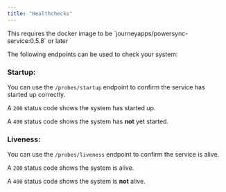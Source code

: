 ```yaml
---
title: "Healthchecks"
---
```


<Info>
  This requires the docker image to be `journeyapps/powersync-service:0.5.8` or later
</Info>

The following endpoints can be used to check your system:

### Startup:

You can use the `/probes/startup` endpoint to confirm the service has started up correctly.

A `200` status code shows the system has started up.

A `400` status code shows the system has **not** yet started.

### Liveness:

You can use the `/probes/liveness` endpoint to confirm the service is alive.

A `200` status code shows the system is alive.

A `400` status code shows the system is **not** alive.
